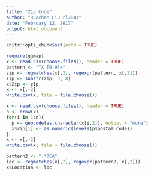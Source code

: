 ---
title: "Zip Code"
author: "Ruochen Liu rl2841"
date: "February 12, 2017"
output: html_document
---

```{r setup, include=FALSE}
knitr::opts_chunk$set(echo = TRUE)
```

```{r}
require(ggmap)
x <- read.csv(choose.files(), header = TRUE)
pattern <- "TX [0-9]+"
zip <- regmatches(x[,2], regexpr(pattern, x[,2]))
zip <- substr(zip, 3, 8)
x$Zip <- zip
x <- x[,-2]
write.csv(x, file = file.choose())

```

```{r}
x <- read.csv(choose.files(), header = TRUE)
n <- nrow(x)
for(i in 1:n){
  p <- geocode(as.character(x[i,2]), output = "more")
  x$Zip[i] <- as.numeric(levels(p$postal_code))
}
x <- x[,-2]
write.csv(x, file = file.choose())
```

```{r}
pattern2 <- ".*?CA"
loc <- regmatches(x[,2], regexpr(pattern2, x[,2]))
x$Location <- loc
```